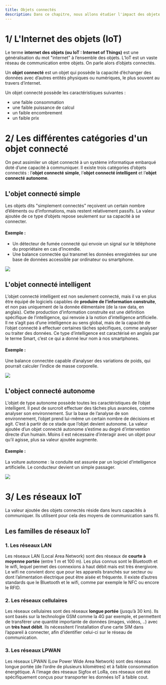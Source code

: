 ```yaml
---
title: Objets connectés
description: Dans ce chapitre, nous allons étudier l'impact des objetx connectés dans notre monde actuel et leur principe de fonctionnement.
---
```


# 1/ L'Internet des objets (IoT)

Le terme **internet des objets (ou IoT : Internet of Things)** est une généralisation du mot "internet" à l’ensemble des objets. L’IoT est un vaste réseau de communication entre objets. On parle alors d’objets connectés.

Un **objet connecté** est un objet qui possède la capacité d’échanger des données avec d’autres entités physiques ou numériques, le plus souvent au travers d’internet.

Un objet connecté possède les caractéristiques suivantes :

-   une faible consommation
-   une faible puissance de calcul
-   un faible encombrement
-   un faible prix

# 2/ Les différentes catégories d'un objet connecté

On peut assimiler un objet connecté à un système informatique embarqué doté d’une capacité à communiquer. Il existe trois catégories d’objets connectés : l’**objet connecté simple**, l’**objet connecté intelligent** et l’**objet connecté autonome**.

## L'objet connecté simple

Les objets dits "simplement connectés" reçoivent un certain nombre d’éléments ou d’informations, mais restent relativement passifs. La valeur ajoutée de ce type d’objets repose seulement sur sa capacité à se connecter.

#### Exemple :

-   Un détecteur de fumée connecté qui envoie un signal sur le téléphone du propriétaire en cas d’incendie.
-   Une balance connectée qui transmet les données enregistrées sur une base de données accessible par ordinateur ou smartphone.

<Image src="https://i.imgur.com/s3va21Y.jpeg" size={500} />

## L'objet connecté intelligent

L’objet connecté intelligent est non seulement connecté, mais il va en plus être équipé de logiciels capables de **produire de l’information construite**, et non pas uniquement de la donnée élémentaire (de la raw data, en anglais). Cette production d’information construite est une définition spécifique de l’intelligence, qui renvoie à la notion d’intelligence artificielle. Il ne s’agit pas d’une intelligence au sens global, mais de la capacité de l’objet connecté à effectuer certaines tâches spécifiques, comme analyser ou traiter des données. Ce type d’intelligence est caractérisé en anglais par le terme Smart, c’est ce qui a donné leur nom à nos smartphones.

#### Exemple :

Une balance connectée capable d’analyser des variations de poids, qui pourrait calculer l’indice de masse corporelle.

<Image src="https://i.imgur.com/0qGuHwA.png" size={500} />

## L'object connecté autonome

L’objet de type autonome possède toutes les caractéristiques de l’objet intelligent. Il peut de surcroit effectuer des tâches plus avancées, comme analyser son environnement. Sur la base de l’analyse de son environnement, l’objet prend lui-même un certain nombre de décisions et agit. C’est à partir de ce stade que l’objet devient autonome. La valeur ajoutée d’un objet connecté autonome s’estime au degré d’intervention directe d’un humain. Moins il est nécessaire d’interagir avec un objet pour qu’il agisse, plus sa valeur ajoutée augmente.

#### Exemple :

La voiture autonome : la conduite est assurée par un logiciel d’intelligence artificielle. Le conducteur devient un simple passager.

<Image src="https://i.imgur.com/1ujjfL4.png" size={500} />

# 3/ Les réseaux IoT

La valeur ajoutée des objets connectés réside dans leurs capacités à communiquer. Ils utilisent pour cela des moyens de communication sans fil.

## Les familles de réseaux IoT

### 1. Les réseaux LAN

Les réseaux LAN (Local Area Network) sont des réseaux de **courte à moyenne portée** (entre 1 m et 100 m). Les plus connus sont le Bluetooth et le wifi, lequel permet des connexions à haut débit mais est très énergivore. Le wifi ne convient donc que pour les appareils branchés sur secteur ou dont l’alimentation électrique peut être aisée et fréquente. Il existe d’autres standards que le Bluetooth et le wifi, comme par exemple le NFC ou encore le RFID.

### 2. Les réseaux cellulaires

Les réseaux cellulaires sont des réseaux **longue portée** (jusqu’à 30 km). Ils sont basés sur la technologie GSM comme la 4G par exemple, et permettent de transférer une quantité importante de données (images, vidéos, ..) avec un **très haut débit**. Ils nécessitent l’installation d’une carte SIM dans l’appareil à connecter, afin d’identifier celui-ci sur le réseau de communication.

### 3. Les réseaux LPWAN

Les réseaux LPWAN (Low Power Wide Area Network) sont des réseaux longue portée (de l’ordre de plusieurs kilomètres) et à faible consommation énergétique. À l’image des réseaux Sigfox et LoRa, ces réseaux ont été spécifiquement conçus pour transporter les données IoT à faible cout.
